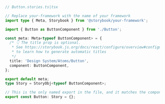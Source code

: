 ```ts
// Button.stories.ts|tsx

// Replace your-framework with the name of your framework
import type { Meta, Storybook } from '@storybook/your-framework';

import { Button as ButtonComponent } from './Button';

const meta: Meta<typeof ButtonComponent> = {
  /* 👇 The title prop is optional.
   * See https://storybook.js.org/docs/react/configure/overview#configure-story-loading
   * to learn how to generate automatic titles
   */
  title: 'Design System/Atoms/Button',
  component: ButtonComponent,
};

export default meta;
type Story = StoryObj<typeof ButtonComponent>;

// This is the only named export in the file, and it matches the component name
export const Button: Story = {};
```
